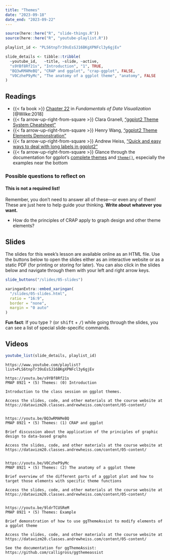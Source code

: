 ```yaml
---
title: "Themes"
date: "2023-09-18"
date_end: "2023-09-22"
---
```


```r
source(here::here("R", "slide-things.R"))
source(here::here("R", "youtube-playlist.R"))

playlist_id <- "PLS6tnpTr39sEsSJ16BKgXPNFcl3y6gjEv"

slide_details <- tibble::tribble(
  ~youtube_id,   ~title, ~slide, ~active,
  "s9YBf8Rf21s", "Introduction", "1", TRUE,
  "BQ3wRMAMeBQ", "CRAP and ggplot", "crap-ggplot", FALSE,
  "V0CzheP9yMc", "The anatomy of a ggplot theme", "anatomy", FALSE
)
```

## Readings

- {{< fa book >}} [Chapter 22](https://clauswilke.com/dataviz/figure-titles-captions.html) in *Fundamentals of Data Visualization* [@Wilke:2018]
- {{< fa arrow-up-right-from-square >}} Clara Granell, ["ggplot2 Theme System Cheatsheet"](Andrew Heiss)
- {{< fa arrow-up-right-from-square >}} Henry Wang, ["ggplot2 Theme Elements Demonstration"](https://henrywang.nl/ggplot2-theme-elements-demonstration/)
- {{< fa arrow-up-right-from-square >}} Andrew Heiss, ["Quick and easy ways to deal with long labels in ggplot2"](https://www.andrewheiss.com/blog/2022/06/23/long-labels-ggplot/)
- {{< fa arrow-up-right-from-square >}} Glance through the documentation for ggplot's [complete themes](https://ggplot2.tidyverse.org/reference/ggtheme.html) and [`theme()`](https://ggplot2.tidyverse.org/reference/theme.html), especially the examples near the bottom

### Possible questions to reflect on

::: {.callout-warning}
#### This is not a required list!

Remember, you don't need to answer all of these—or even any of them! These are just here to help guide your thinking. **Write about whatever you want.**
:::

- How do the principles of CRAP apply to graph design and other theme elements?


## Slides

The slides for this week's lesson are available online as an HTML file. Use the buttons below to open the slides either as an interactive website or as a static PDF (for printing or storing for later). You can also click in the slides below and navigate through them with your left and right arrow keys.

```r
slide_buttons("/slides/05-slides")

xaringanExtra::embed_xaringan(
  "/slides/05-slides.html",
  ratio = "16:9",
  border = "none",
  margin = "0 auto"
)
```

:::{.callout-tip}
**Fun fact**: If you type <kbd>?</kbd> (or <kbd>shift</kbd> + <kbd>/</kbd>) while going through the slides, you can see a list of special slide-specific commands.
:::


## Videos

```r
youtube_list(slide_details, playlist_id)
```


```cat
https://www.youtube.com/playlist?list=PLS6tnpTr39sEsSJ16BKgXPNFcl3y6gjEv

https://youtu.be/s9YBf8Rf21s
PMAP 8921 • (5) Themes: (0) Introduction

Introduction to the class session on ggplot themes.

Access the slides, code, and other materials at the course website at https://datavizm20.classes.andrewheiss.com/content/05-content/


https://youtu.be/BQ3wRMAMeBQ
PMAP 8921 • (5) Themes: (1) CRAP and ggplot

Brief discussion about the application of the principles of graphic design to data-based graphs

Access the slides, code, and other materials at the course website at https://datavizm20.classes.andrewheiss.com/content/05-content/


https://youtu.be/V0CzheP9yMc
PMAP 8921 • (5) Themes: (2) The anatomy of a ggplot theme

Brief overview of the different parts of a ggplot plot and how to target those elements with specific theme functions

Access the slides, code, and other materials at the course website at https://datavizm20.classes.andrewheiss.com/content/05-content/


https://youtu.be/9ldrTCUSReM
PMAP 8921 • (5) Themes: Example

Brief demonstration of how to use ggThemeAssist to modify elements of a ggplot theme

Access the slides, code, and other materials at the course website at https://datavizm20.classes.andrewheiss.com/content/05-content/
  
See the documentation for ggThemeAssist: https://github.com/calligross/ggthemeassist
```
